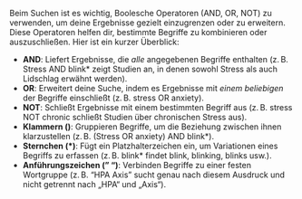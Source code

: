 Beim Suchen ist es wichtig, Boolesche Operatoren (AND, OR, NOT) zu verwenden, um deine Ergebnisse gezielt einzugrenzen oder zu erweitern. Diese Operatoren helfen dir, bestimmte Begriffe zu kombinieren oder auszuschließen. Hier ist ein kurzer Überblick:

- **AND**: Liefert Ergebnisse, die *alle* angegebenen Begriffe enthalten (z. B. Stress AND blink* zeigt Studien an, in denen sowohl Stress als auch Lidschlag erwähnt werden).
- **OR**: Erweitert deine Suche, indem es Ergebnisse mit *einem beliebigen* der Begriffe einschließt (z. B. stress OR anxiety).
- **NOT**: Schließt Ergebnisse mit einem bestimmten Begriff aus (z. B. stress NOT chronic schließt Studien über chronischen Stress aus).
- **Klammern ()**: Gruppieren Begriffe, um die Beziehung zwischen ihnen klarzustellen (z. B. (Stress OR anxiety) AND blink*).
- **Sternchen (\*)**: Fügt ein Platzhalterzeichen ein, um Variationen eines Begriffs zu erfassen (z. B. blink* findet blink, blinking, blinks usw.).
- **Anführungszeichen (" ")**: Verbinden Begriffe zu einer festen Wortgruppe (z. B. "HPA Axis" sucht genau nach diesem Ausdruck und nicht getrennt nach „HPA“ und „Axis“).
